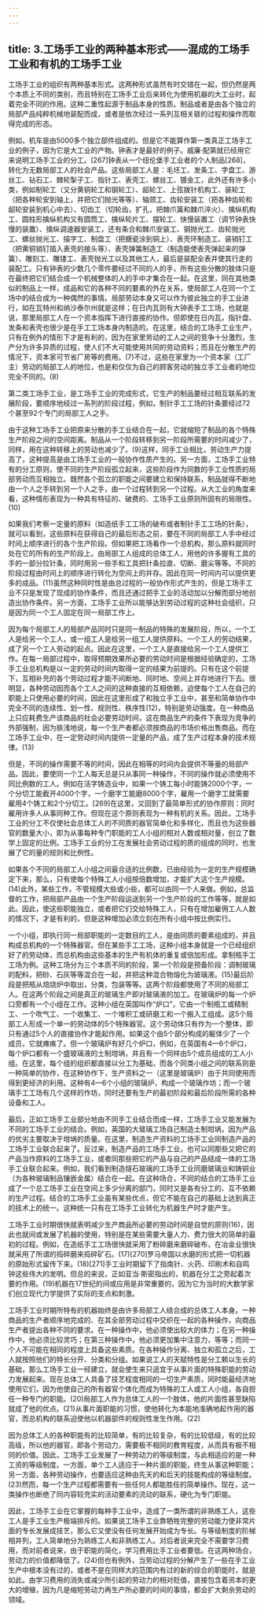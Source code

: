 ```yaml
---
---
---
```

title: 3.工场手工业的两种基本形式——混成的工场手工业和有机的工场手工业
---




工场手工业的组织有两种基本形式。这两种形式虽然有时交错在一起，但仍然是两个本质上不同的类别，而且特别在工场手工业后来转化为使用机器的大工业时，起着完全不同的作用。这种二重性起源于制品本身的性质。制品或者是由各个独立的局部产品纯粹机械地装配而成，或者是依次经过一系列互相关联的过程和操作而取得完成的形态。

例如，机车是由5000多个独立部件组成的。但是它不能算作第一类真正工场手工业的例子，因为它是大工业的产物。钟表才是最好的例子。威廉·配第就已经用它来说明工场手工业的分工。[267]钟表从一个纽伦堡手工业者的个人制品[268]，转化为无数局部工人的社会产品。这些局部工人是：毛坯工、发条工、字盘工、游丝工、钻石工、棘轮掣子工、指针工、表壳工、螺丝工、镀金工，此外还有许多小类，例如制轮工（又分黄铜轮工和钢轮工）、龆轮工、上弦拨针机构工、装轮工（把各种轮安到轴上，并把它们抛光等等）、轴颈工、齿轮安装工（把各种齿轮和龆轮安装到机心中去）、切齿工（切轮齿，扩孔，把棘爪簧和棘爪淬火）、擒纵机构工、圆柱形擒纵机构又有圆筒工、擒纵轮片工、摆轮工、快慢装置工（调节钟表快慢的装置）、擒纵调速器安装工，还有条合和棘爪安装工、钢抛光工、齿轮抛光工、螺丝抛光工、描字工、制盘工（把搪瓷涂到铜上）、表壳环制造工、装销钉工（把黄铜销钉插入表壳的接头等）、表壳弹簧制造工（制造能使表壳弹起来的弹簧）、雕刻工、雕镂工、表壳抛光工以及其他工人，最后是装配全表并使其行走的装配工。只有钟表的少数几个零件要经过不同的人的手，所有这些分散的肢体只是在最终把它们结合成一个机械整体的人的手中才集合在一起。在这里，同在其他类似的制品上一样，成品和它的各种不同的要素的外在关系，使局部工人在同一个工场中的结合成为一种偶然的事情。局部劳动本身又可以作为彼此独立的手工业进行，如在瓦特州和纳沙泰尔州就是这样；在日内瓦则有大钟表手工工场，也就是说，那里局部工人在一个资本指挥下进行直接的协作。但即使在日内瓦，指针盘、发条和表壳也很少是在手工工场本身内制造的。在这里，结合的工场手工业生产，只有在例外的情形下才是有利的，因为在家里劳动的工人之间的竞争十分激烈，生产分为许多异质的过程，使人们不大可能使用共同的劳动资料；而且在分散生产的情况下，资本家可节省厂房等的费用。(7)不过，这些在家里为一个资本家（工厂主）劳动的局部工人的地位，也是和仅仅为自己的顾客劳动的独立手工业者的地位完全不同的。(8)

第二类工场手工业，是工场手工业的完成形式，它生产的制品要经过相互联系的发展阶段，要顺序地经过一系列的阶段过程，例如，制针手工工场的针条要经过72个甚至92个专门的局部工人之手。

由于这种工场手工业把原来分散的手工业结合在一起，它就缩短了制品的各个特殊生产阶段之间的空间距离。制品从一个阶段转移到另一阶段所需要的时间减少了，同样，用在这种转移上的劳动也减少了。(9)这样，同手工业相比，劳动生产力提高了，这种提高是由工场手工业的一般协作性质产生的。另一方面，工场手工业特有的分工原则，使不同的生产阶段孤立起来，这些阶段作为同数的手工业性质的局部劳动而互相独立。既然各个孤立的职能之间要建立和保持联系，制品就得不断地由一个人之手转到另一个人之手，由一个过程转到另一个过程。从大工业的角度来看，这种情形表现为一种具有特征的、破费的、工场手工业原则所固有的局限性。(10)

如果我们考察一定量的原料（如造纸手工工场的破布或者制针手工工场的针条），就可以看到，这些原料在获得自己的最后形态之前，要在不同的局部工人手中经过时间上顺序进行的各个生产阶段。但如果把工场看作一个总机构，那么原料就同时处在它的所有的生产阶段上。由局部工人组成的总体工人，用他的许多握有工具的手的一部分拉针条，同时用另一些手和工具把针条拉直、切断、磨尖等等。不同的阶段过程由时间上的顺序进行转化为空间上的并存。因此在同一时间内可以提供更多的成品。(11)虽然这种同时性是由总过程的一般协作形式产生的，但是工场手工业不只是发现了现成的协作条件，而且还通过把手工业的活动加以分解而部分地创造出协作条件。另一方面，工场手工业所以能够达到劳动过程的这种社会组织，只是因为同一个工人固定在同一局部工作上。

因为每个局部工人的局部产品同时只是同一制品的特殊的发展阶段，所以，一个工人是给另一个工人，或一组工人是给另一组工人提供原料。一个工人的劳动结果，成了另一个工人劳动的起点。因此在这里，一个工人是直接给另一个工人提供工作。在每一局部过程中，取得预期效果所必要的劳动时间是根据经验确定的，工场手工业总机构是以一定的劳动时间内取得一定的结果为前提的。只有在这个前提下，互相补充的各个劳动过程才能不间断地、同时地、空间上并存地进行下去。很明显，各种劳动因而各个工人之间的这种直接的互相依赖，迫使每个工人在自己的职能上只使用必要的时间，因此在这里形成了和独立手工业中，甚至和简单协作中完全不同的连续性、划一性、规则性、秩序性(12)，特别是劳动强度。在一种商品上只应耗费生产该商品的社会必要劳动时间，这在商品生产的条件下表现为竞争的外部强制，因为肤浅地说，每一个生产者都必须按商品的市场价格出售商品。而在工场手工业中，在一定劳动时间内提供一定量的产品，成了生产过程本身的技术规律。(13)

但是，不同的操作需要不等的时间，因此在相等的时间内会提供不等量的局部产品。因此，要使同一个工人每天总是只从事同一种操作，不同的操作就必须使用不同比例数的工人。例如在活字铸造业中，如果一个铸工每小时能铸2000个字，一个分切工能截开4000个字，一个磨字工能磨8000个字，雇用一个磨字工就需要雇用4个铸工和2个分切工。[269]在这里，又回到了最简单形式的协作原则：同时雇用许多人从事同种工作。但现在这个原则表现为一种有机的关系。因此，工场手工业的分工不仅使社会总体工人的不同质的器官简单化和多样化，而且也为这些器官的数量大小，即为从事每种专门职能的工人小组的相对人数或相对量，创立了数学上固定的比例。工场手工业的分工在发展社会劳动过程的质的组成的同时，也发展了它的量的规则和比例性。

如果各个不同的局部工人小组之间最合适的比例数，已由经验为一定的生产规模确定下来，那么，只有使每个特殊工人小组按倍数增加，才能扩大这个生产规模。(14)此外，某些工作，不管规模大些或小些，都可以由同一个人来做。例如，总监督的工作，把局部产品由一个生产阶段运送到另一个生产阶段的工作等等，就是如此。因此，使这些职能独立，或者把它们交给特殊工人，只有在增加雇佣工人人数的情况下，才是有利的，但是这种增加必须立刻在所有小组中按比例实行。

一个小组，即执行同一局部职能的一定数目的工人，是由同质的要素组成的，并且构成总机构的一个特殊器官。但在某些手工工场，这种小组本身就是一个已经组织好了的劳动体，而总机构由这些基本的生产有机体的重复或倍加形成。拿制瓶手工工场为例。这种工场分为三个本质不同的阶段，第一个阶段是预备阶段：调制玻璃的配料，把砂、石灰等等混合在一起，并把这种混合物熔化为玻璃液。(15)最后阶段是把瓶从焙烧炉中取出，分类，包装等等。这两个阶段都使用了不同的局部工人。在这两个阶段之间是真正的玻璃生产即对玻璃液的加工。在玻璃炉的每一个炉口旁都有一个小组在工作。这种小组在英国叫作“炉口”，它由一个制瓶工或精制工、一个吹气工、一个收集工、一个堆积工或研磨工和一个搬入工组成。这5个局部工人形成一个单一的劳动体的5个特殊器官。这个劳动体只有作为一个整体，即只有通过5个人的直接协作才能起作用。如果这个由5个部分构成的躯体少了一个成员，它就瘫痪了。但一个玻璃炉有好几个炉口，例如，在英国有4—6个炉口，每个炉口都有一个盛玻璃液的土制坩埚，并且有一个同样由5个成员组成的工人小组。在这里，每个组的组织都直接以分工为基础，而各个同类小组之间的联系则是一种简单的协作，在这种协作下，生产资料之一（这里是玻璃炉）由于共同使用而得到更经济的利用。这种有4—6个小组的玻璃炉，构成一个玻璃作坊；而一个玻璃手工工场有几个这样的作坊，同时还要有生产的最初阶段和最后阶段所需的各种设备和工人。

最后，正如工场手工业部分地由不同手工业结合而成一样，工场手工业又能发展为不同的工场手工业的结合。例如，英国的大玻璃工场自己制造土制坩埚，因为产品的优劣主要取决于坩埚的质量。在这里，制造生产资料的工场手工业同制造产品的工场手工业联合起来了。反过来，制造产品的工场手工业，也可以同那些又把它的产品当作原料的工场手工业，或者同那些把它的产品与自己的产品结成一体的工场手工业联合起来。例如，我们看到制造燧石玻璃的工场手工业同磨玻璃业和铸铜业（为各种玻璃制品镶嵌金属）结合在一起。在这种场合，不同的结合的工场手工业成了一个总工场手工业在空间上多少分离的部门，同时又是各有分工的、互不依赖的生产过程。结合的工场手工业虽有某些优点，但它不能在自己的基础上达到真正的技术上的统一。这种统一只有在工场手工业转化为机器生产时才能产生。

工场手工业时期很快就表明减少生产商品所必要的劳动时间是自觉的原则(16)，因此也就间或发展了机器的使用，特别是在某些需要大量人力、费力很大的简单的最初的过程。例如，在造纸手工工场很快就采用了粉碎磨来磨碎破布，在冶金业很快就采用了所谓的捣碎磨来捣碎矿石。(17)[270]罗马帝国以水磨的形式把一切机器的原始形式留传下来。(18)[271]手工业时期留下了指南针、火药、印刷术和自鸣钟这些伟大的发明。但总的来说，正如亚当·斯密指出的，机器在分工之旁起着次要的作用。(19)机器在17世纪的间或应用是非常重要的，因为它为当时的大数学家们创立现代力学提供了实际的支点和刺激。

工场手工业时期所特有的机器始终是由许多局部工人结合成的总体工人本身。一种商品的生产者顺序地完成的、在其全部劳动过程中交织在一起的各种操作，向商品生产者提出各种不同的要求。在一种操作中，他必须使出较大的体力；在另一种操作中，他必须比较灵巧；在第三种操作中，他必须更加集中注意力，等等；而同一个人不可能在相同的程度上具备这些素质。在各种操作分离、独立和孤立之后，工人就按照他们的特长分开、分类和分组。如果说工人的天赋特性是分工赖以生长的基础，那么工场手工业一经建立，就会使生来只适宜于从事片面的特殊职能的劳动力发展起来。现在总体工人具备了技艺程度相同的一切生产素质，同时能最经济地使用它们，因为他使自己的所有器官个体化而成为特殊的工人或工人小组，各自担任一种专门的职能。(20)局部工人作为总体工人的一个肢体，他的片面性甚至缺陷就成了他的优点。(21)从事片面职能的习惯，使他转化为本能地准确地起作用的器官，而总机构的联系迫使他以机器部件的规则性发生作用。(22)

因为总体工人的各种职能有的比较简单，有的比较复杂，有的比较低级，有的比较高级，所以他的器官，即各个劳动力，需要极不相同的教育程度，从而具有极不相同的价值。因此，工场手工业发展了一种劳动力的等级制度，与此相适应的是一种工资的等级制度。一方面，单个工人适应于一种片面的职能，终生从事这种职能；另一方面，各种劳动操作，也要适应这种由先天的和后天的技能构成的等级制度。(23)然而，每一个生产过程都需要有一些任何人都能胜任的简单操作。现在，这一类操作也断绝了同内容较充实的活动要素的流动的联系，硬化为专门职能。

因此，工场手工业在它掌握的每种手工业中，造成了一类所谓的非熟练工人，这些工人是手工业生产极端排斥的。如果说工场手工业靠牺牲完整的劳动能力使非常片面的专长发展成技艺，那么它又使没有任何发展开始成为专长。与等级制度的阶梯相并列，工人简单地分为熟练工人和非熟练工人。对后者说来完全不需要学习费用，而对前者说来，由于职能的简化，学习费用比手工业者要低。在这两种场合，劳动力的价值都降低了。(24)但也有例外，当劳动过程的分解产生了一些在手工业生产中根本没有过的，或者不是在同样大的范围内有过的新的综合的职能时，就是如此。由学习费用的消失或减少所引起的劳动力的相对贬值，直接包含着资本的更大的增殖，因为凡是缩短劳动力再生产所必要的时间的事情，都会扩大剩余劳动的领域。